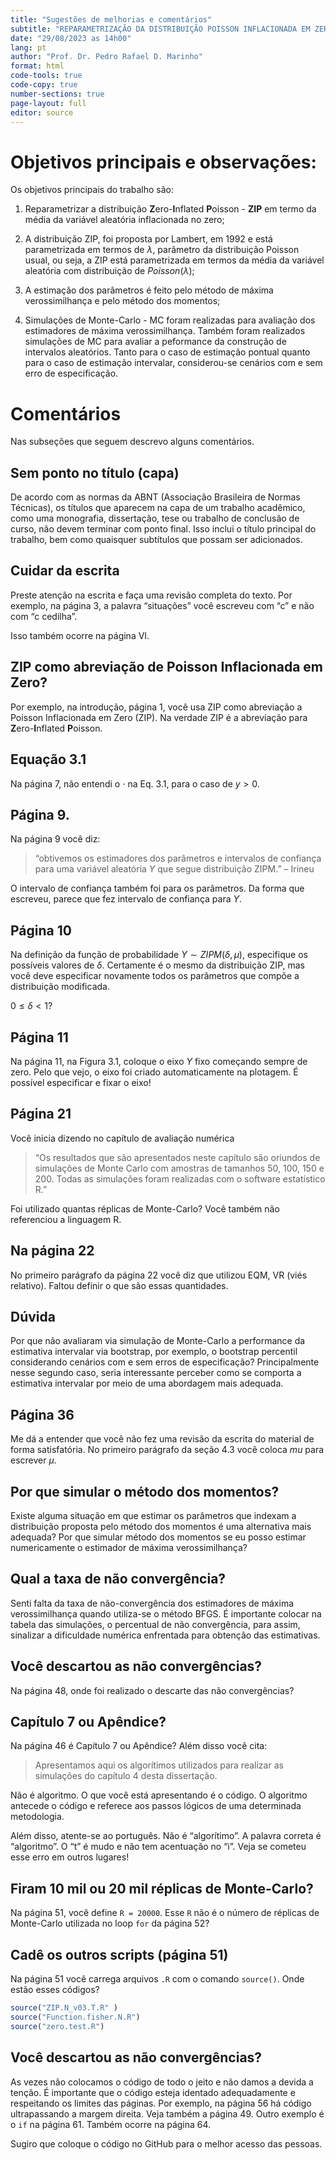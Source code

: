 ```yaml
---
title: "Sugestões de melhorias e comentários"
subtitle: "REPARAMETRIZAÇÃO DA DISTRIBUIÇÃO POISSON INFLACIONADA EM ZERO: ESTIMAÇÃO E APLICAÇÃO"
date: "29/08/2023 as 14h00"
lang: pt
author: "Prof. Dr. Pedro Rafael D. Marinho"
format: html
code-tools: true
code-copy: true
number-sections: true
page-layout: full
editor: source
---
```


# Objetivos principais e observações:

Os objetivos principais do trabalho são:

1. Reparametrizar a distribuição **Z**ero-**I**nflated **P**oisson - **ZIP** em termo da média da variável aleatória inflacionada no zero;

2. A distribuição ZIP, foi proposta por Lambert, em 1992 e está parametrizada em termos de $\lambda$, parâmetro da distribuição Poisson usual, ou seja, a ZIP está parametrizada em termos da média da variável aleatória com distribuição de $Poisson(\lambda)$;

3. A estimação dos parâmetros é feito pelo método de máxima verossimilhança e pelo método dos momentos;

4. Simulações de Monte-Carlo - MC foram realizadas para avaliação dos estimadores de máxima verossimilhança. Também foram realizados simulações de MC para avaliar a peformance da construção de intervalos aleatórios. Tanto para o caso de estimação pontual quanto para o caso de estimação intervalar, considerou-se cenários com e sem erro de especificação.

# Comentários

Nas subseções que seguem descrevo alguns comentários.

## Sem ponto no título (capa)

De acordo com as normas da ABNT (Associação Brasileira de Normas Técnicas), os títulos que aparecem na capa de um trabalho acadêmico, como uma monografia, dissertação, tese ou trabalho de conclusão de curso, não devem terminar com ponto final. Isso inclui o título principal do trabalho, bem como quaisquer subtítulos que possam ser adicionados.

## Cuidar da escrita

Preste atenção na escrita e faça uma revisão completa do texto. Por exemplo, na página 3, a palavra "situações" você escreveu com "c" e não com "c cedilha".

Isso também ocorre na página VI.

## ZIP como abreviação de Poisson Inflacionada em Zero?

Por exemplo, na introdução, página 1, você usa ZIP como abreviação a Poisson Inflacionada em Zero (ZIP). Na verdade ZIP é a abreviação para **Z**ero-**I**nflated **P**oisson.

## Equação 3.1

Na página 7, não entendi o $\cdot$ na Eq. 3.1, para o caso de $y > 0$.

## Página 9.

Na página 9 você diz:

> "obtivemos os estimadores dos parâmetros e
intervalos de confiança para uma variável aleatória $Y$ que segue distribuição ZIPM." -- Irineu

O intervalo de confiança também foi para os parâmetros. Da forma que escreveu, parece que fez intervalo de confiança para $Y$.

## Página 10

Na definição da função de probabilidade $Y \sim ZIPM(\delta, \mu)$, especifique os possíveis valores de $\delta$. Certamente é o mesmo da distribuição ZIP, mas você deve especificar novamente todos os parâmetros que compõe a distribuição modificada. 

$0 \leq \delta < 1$?

## Página 11

Na página 11, na Figura 3.1, coloque o eixo $Y$ fixo começando sempre de zero. Pelo que vejo, o eixo foi criado automaticamente na plotagem. É possível especificar e fixar o eixo!

## Página 21

Você inicia dizendo no capítulo  de avaliação numérica

> "Os resultados que são apresentados neste capítulo são oriundos de simulações de
Monte Carlo com amostras de tamanhos 50, 100, 150 e 200. Todas as simulações foram
realizadas com o software estatístico R."

Foi utilizado quantas réplicas de Monte-Carlo? Você também não referenciou a linguagem R.


## Na página 22

No primeiro parágrafo da página 22 você diz que utilizou EQM, VR (viés relativo). Faltou definir o que são essas quantidades.


## Dúvida

Por que não avaliaram via simulação de Monte-Carlo a performance da estimativa intervalar via bootstrap, por exemplo, o bootstrap percentil considerando cenários com e sem erros de especificação? Principalmente nesse segundo caso, seria interessante perceber como se comporta a estimativa intervalar por meio de uma abordagem mais adequada.

## Página 36

Me dá a entender que você não fez uma revisão da escrita do material de forma satisfatória. No primeiro parágrafo da seção 4.3 você coloca $mu$ para escrever $\mu$.

## Por que simular o método dos momentos?

Existe alguma situação em que estimar os parâmetros que indexam a distribuição proposta pelo método dos momentos é uma alternativa mais adequada? Por que simular método dos momentos se eu posso estimar numericamente o estimador de máxima verossimilhança?

## Qual a taxa de não convergência?

Senti falta da taxa de não-convergência dos estimadores de máxima verossimilhança quando utiliza-se o método BFGS. É importante colocar na tabela das simulações, o percentual de não convergência, para assim, sinalizar a dificuldade numérica enfrentada para obtenção das estimativas.

## Você descartou as não convergências?

Na página 48, onde foi realizado o descarte das não convergências?

## Capítulo 7 ou Apêndice?

Na página 46 é Capítulo 7 ou Apêndice? Além disso você cita:

> Apresentamos aqui os algorítimos utilizados para realizar as simulações do capítulo
4 desta dissertação.

Não é algoritmo. O que você está apresentando é o código. O algoritmo antecede o código e referece aos passos lógicos de uma determinada metodologia.

Além disso, atente-se ao português. Não é "algorítimo". A palavra correta é "algoritmo". O "t" é mudo e não tem acentuação no "i". Veja se cometeu esse erro em outros lugares!

## Firam 10 mil ou 20 mil réplicas de Monte-Carlo?

Na página 51, você define `R = 20000`. Esse `R` não é o número de réplicas de Monte-Carlo utilizada no loop `for` da página 52?

## Cadê os outros scripts (página 51)

Na página 51 você carrega arquivos `.R` com o comando `source()`. Onde estão esses códigos?

```R
source("ZIP.N_v03.T.R" )
source("Function.fisher.N.R")
source("zero.test.R")
```

## Você descartou as não convergências?

As vezes não colocamos o código de todo o jeito e não damos a devida a tenção. É importante que o código esteja identado adequadamente e respeitando os limites das páginas. Por exemplo, na página 56 há código ultrapassando a margem direita. Veja também a página 49. Outro exemplo é o `if` na página 61. Também ocorre na página 64.

Sugiro que coloque o código no GitHub para o melhor acesso das pessoas.